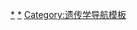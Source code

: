 {{Navbox
|name = 数量遗传学
|title = [[遗传学]]：[[数量遗传学]]
|listclass = hlist
|image = 

|group1 = 重要概念
|list1 =
* [[遗传率]]
* [[数量性状基因座]]
* [[候选基因]]
* [[有效种群大小]]

|group2 = 相关主题
|list2 =
* [[群体遗传学]]
* [[基因组学]]
* [[演化生物学]]
* [[遺傳]]

}}<noinclude>

[[Category:群体遗传学|*]]
[[Category:数量遗传学|*]]
[[Category:遗传学导航模板]]
</noinclude>